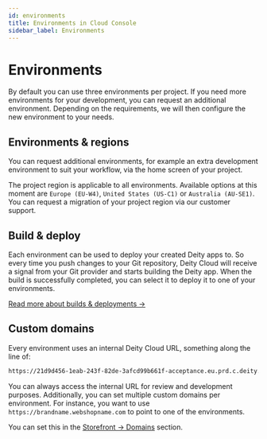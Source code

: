 ```yaml
---
id: environments
title: Environments in Cloud Console
sidebar_label: Environments
---
```


# Environments
By default you can use three environments per project. If you need more environments for your development, you can request an additional environment. Depending on the requirements, we will then configure the new environment to your needs.

## Environments & regions
You can request additional environments, for example an extra development environment to suit your workflow, via the home screen of your project.

The project region is applicable to all environments. Available options at this moment are `Europe (EU-W4)`, `United States (US-C1)` or `Australia (AU-SE1)`. You can request a migration of your project region via our customer support.


## Build & deploy
Each environment can be used to deploy your created Deity apps to. So every time you push changes to your Git repository, Deity Cloud will receive a signal from your Git provider and starts building the Deity app. When the build is successfully completed, you can select it to deploy it to one of your environments. 

[Read more about builds & deployments →](../builds-deployments)

## Custom domains
Every environment uses an internal Deity Cloud URL, something along the line of:

```bash
https://21d9d456-1eab-243f-82de-3afcd99b661f-acceptance.eu.prd.c.deity.cloud
```

You can always access the internal URL for review and development purposes. Additionally, you can set multiple custom domains per environment. For instance, you want to use `https://brandname.webshopname.com` to point to one of the environments.

You can set this in the [Storefront → Domains](../storefront/domains) section.



